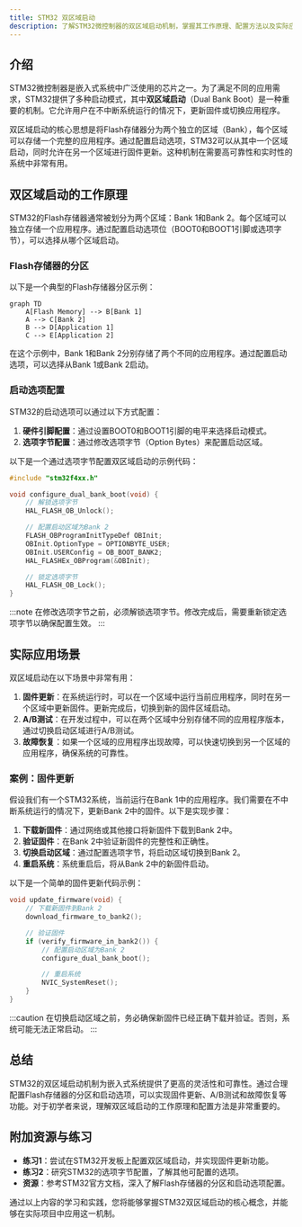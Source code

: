 ```yaml
---
title: STM32 双区域启动
description: 了解STM32微控制器的双区域启动机制，掌握其工作原理、配置方法以及实际应用场景。
---
```


## 介绍

STM32微控制器是嵌入式系统中广泛使用的芯片之一。为了满足不同的应用需求，STM32提供了多种启动模式，其中**双区域启动**（Dual Bank Boot）是一种重要的机制。它允许用户在不中断系统运行的情况下，更新固件或切换应用程序。

双区域启动的核心思想是将Flash存储器分为两个独立的区域（Bank），每个区域可以存储一个完整的应用程序。通过配置启动选项，STM32可以从其中一个区域启动，同时允许在另一个区域进行固件更新。这种机制在需要高可靠性和实时性的系统中非常有用。

## 双区域启动的工作原理

STM32的Flash存储器通常被划分为两个区域：Bank 1和Bank 2。每个区域可以独立存储一个应用程序。通过配置启动选项位（BOOT0和BOOT1引脚或选项字节），可以选择从哪个区域启动。

### Flash存储器的分区

以下是一个典型的Flash存储器分区示例：

```mermaid
graph TD
    A[Flash Memory] --> B[Bank 1]
    A --> C[Bank 2]
    B --> D[Application 1]
    C --> E[Application 2]
```

在这个示例中，Bank 1和Bank 2分别存储了两个不同的应用程序。通过配置启动选项，可以选择从Bank 1或Bank 2启动。

### 启动选项配置

STM32的启动选项可以通过以下方式配置：

1. **硬件引脚配置**：通过设置BOOT0和BOOT1引脚的电平来选择启动模式。
2. **选项字节配置**：通过修改选项字节（Option Bytes）来配置启动区域。

以下是一个通过选项字节配置双区域启动的示例代码：

```c
#include "stm32f4xx.h"

void configure_dual_bank_boot(void) {
    // 解锁选项字节
    HAL_FLASH_OB_Unlock();

    // 配置启动区域为Bank 2
    FLASH_OBProgramInitTypeDef OBInit;
    OBInit.OptionType = OPTIONBYTE_USER;
    OBInit.USERConfig = OB_BOOT_BANK2;
    HAL_FLASHEx_OBProgram(&OBInit);

    // 锁定选项字节
    HAL_FLASH_OB_Lock();
}
```

:::note
在修改选项字节之前，必须解锁选项字节。修改完成后，需要重新锁定选项字节以确保配置生效。
:::

## 实际应用场景

双区域启动在以下场景中非常有用：

1. **固件更新**：在系统运行时，可以在一个区域中运行当前应用程序，同时在另一个区域中更新固件。更新完成后，切换到新的固件区域启动。
2. **A/B测试**：在开发过程中，可以在两个区域中分别存储不同的应用程序版本，通过切换启动区域进行A/B测试。
3. **故障恢复**：如果一个区域的应用程序出现故障，可以快速切换到另一个区域的应用程序，确保系统的可靠性。

### 案例：固件更新

假设我们有一个STM32系统，当前运行在Bank 1中的应用程序。我们需要在不中断系统运行的情况下，更新Bank 2中的固件。以下是实现步骤：

1. **下载新固件**：通过网络或其他接口将新固件下载到Bank 2中。
2. **验证固件**：在Bank 2中验证新固件的完整性和正确性。
3. **切换启动区域**：通过配置选项字节，将启动区域切换到Bank 2。
4. **重启系统**：系统重启后，将从Bank 2中的新固件启动。

以下是一个简单的固件更新代码示例：

```c
void update_firmware(void) {
    // 下载新固件到Bank 2
    download_firmware_to_bank2();

    // 验证固件
    if (verify_firmware_in_bank2()) {
        // 配置启动区域为Bank 2
        configure_dual_bank_boot();

        // 重启系统
        NVIC_SystemReset();
    }
}
```

:::caution
在切换启动区域之前，务必确保新固件已经正确下载并验证。否则，系统可能无法正常启动。
:::

## 总结

STM32的双区域启动机制为嵌入式系统提供了更高的灵活性和可靠性。通过合理配置Flash存储器的分区和启动选项，可以实现固件更新、A/B测试和故障恢复等功能。对于初学者来说，理解双区域启动的工作原理和配置方法是非常重要的。

## 附加资源与练习

- **练习1**：尝试在STM32开发板上配置双区域启动，并实现固件更新功能。
- **练习2**：研究STM32的选项字节配置，了解其他可配置的选项。
- **资源**：参考STM32官方文档，深入了解Flash存储器的分区和启动选项配置。

通过以上内容的学习和实践，您将能够掌握STM32双区域启动的核心概念，并能够在实际项目中应用这一机制。
